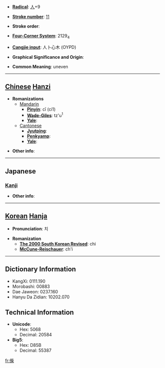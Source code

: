 * '''[[Wiktionary:Chinese radical index| Radical]]''': [[Wiktionary:Chinese radical index 人|人]]+9

* '''[[Wiktionary:Chinese total strokes index|Stroke number]]''': [[Wiktionary:Chinese total strokes index 11|11]]

* '''Stroke order''': 

* '''[[Wiktionary:Chinese four corner index|Four-Corner System]]''': 2129<sub>4</sub>

* '''[[Wiktionary:Chinese Cangjie index|Cangjie input]]''': 人卜心木 (OYPD)

* '''Graphical Significance and Origin''': 

* '''Common Meaning''': uneven

----

== [[Chinese]] [[Hanzi]] ==

* '''Romanizations'''
** [[Mandarin]]
*** '''[[Pinyin]]''': cī (ci1)
*** '''[[Wade-Giles]]''': tz'u<sup>1</sup>
*** '''[[Yale]]''': 
**[[Cantonese]]
***'''[[Jyutping]]''':
***'''[[Penkyamp]]''': 
***'''[[Yale]]''': 

* '''Other info''': 

----

==Japanese==
===[[Kanji]]===
{{kanji|on readings=[[し]] (shi)|kun readings=[[そろわない]] (sorowanai)}}

* '''Other info''':  

----

== [[Korean]] [[Hanja]] ==

* '''Pronunciation''': 치

* '''Romanization'''
** '''[[The 2000 South Korean Revised Romanization|The 2000 South Korean Revised]]''': chi
** '''[[McCune-Reischauer]]''': ch'i

----

== Dictionary Information ==

* KangXi: 0111.190
* Morobashi: 00883
* Dae Jaweon: 0237.160
* Hanyu Da Zidian: 10202.070

== Technical Information ==

* '''Unicode''':
** Hex: 5068
** Decimal: 20584
* '''Big5''':
** Hex: D85B
** Decimal: 55387

[[fr:偨]]